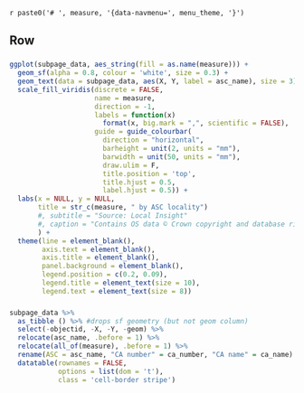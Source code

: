 `r paste0('# ', measure, '{data-navmenu=', menu_theme, '}')`

Row
-----------------------------------------------------------------------

### 
```r
ggplot(subpage_data, aes_string(fill = as.name(measure))) +
  geom_sf(alpha = 0.8, colour = 'white', size = 0.3) +
  geom_text(data = subpage_data, aes(X, Y, label = asc_name), size = 3) +
  scale_fill_viridis(discrete = FALSE,
                     name = measure,
                     direction = -1,
                     labels = function(x) 
                       format(x, big.mark = ",", scientific = FALSE),
                     guide = guide_colourbar(
                       direction = "horizontal",
                       barheight = unit(2, units = "mm"),
                       barwidth = unit(50, units = "mm"),
                       draw.ulim = F,
                       title.position = 'top',
                       title.hjust = 0.5,
                       label.hjust = 0.5)) +
  labs(x = NULL, y = NULL,
       title = str_c(measure, " by ASC locality")
       #, subtitle = "Source: Local Insight"
       #, caption = "Contains OS data © Crown copyright and database right (2021)
       ) +
  theme(line = element_blank(),
        axis.text = element_blank(),
        axis.title = element_blank(),
        panel.background = element_blank(),
        legend.position = c(0.2, 0.09),
        legend.title = element_text(size = 10),
        legend.text = element_text(size = 8))
```

### 
```r
subpage_data %>% 
  as_tibble () %>% #drops sf geometry (but not geom column)
  select(-objectid, -X, -Y, -geom) %>% 
  relocate(asc_name, .before = 1) %>% 
  relocate(all_of(measure), .before = 1) %>% 
  rename(ASC = asc_name, "CA number" = ca_number, "CA name" = ca_name) %>%
  datatable(rownames = FALSE, 
            options = list(dom = 't'), 
            class = 'cell-border stripe')
```